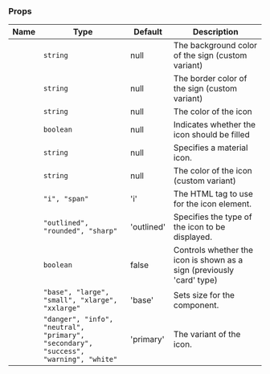 
### Props

| Name | Type | Default | Description |
| ---- | ---- | ------- | ----------- |
| <TkBadge label="backgroundColor" variant="primary" size="large" type="filledlight"/> | <code>string</code> | null | The background color of the sign (custom variant) |
| <TkBadge label="borderColor" variant="primary" size="large" type="filledlight"/> | <code>string</code> | null | The border color of the sign (custom variant) |
| <TkBadge label="color" variant="primary" size="large" type="filledlight"/> | <code>string</code> | null | The color of the icon |
| <TkBadge label="fill" variant="primary" size="large" type="filledlight"/> | <code>boolean</code> | null | Indicates whether the icon should be filled |
| <TkBadge label="icon" variant="primary" size="large" type="filledlight"/> | <code>string</code> | null | Specifies a material icon. |
| <TkBadge label="iconColor" variant="primary" size="large" type="filledlight"/> | <code>string</code> | null | The color of the icon (custom variant) |
| <TkBadge label="iconTag" variant="primary" size="large" type="filledlight"/> | <code>"i", "span"</code> | 'i' | The HTML tag to use for the icon element. |
| <TkBadge label="iconType" variant="primary" size="large" type="filledlight"/> | <code>"outlined", "rounded", "sharp"</code> | 'outlined' | Specifies the type of the icon to be displayed. |
| <TkBadge label="sign" variant="primary" size="large" type="filledlight"/> | <code>boolean</code> | false | Controls whether the icon is shown as a sign (previously 'card' type) |
| <TkBadge label="size" variant="primary" size="large" type="filledlight"/> | <code>"base", "large", "small", "xlarge", "xxlarge"</code> | 'base' | Sets size for the component. |
| <TkBadge label="variant" variant="primary" size="large" type="filledlight"/> | <code>"danger", "info", "neutral", "primary", "secondary", "success", "warning", "white"</code> | 'primary' | The variant of the icon. |
